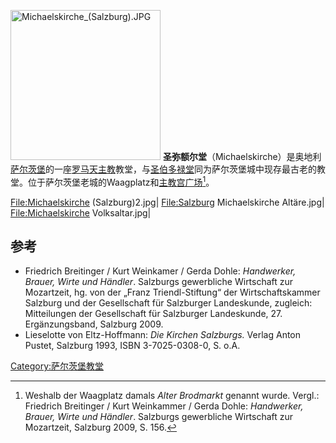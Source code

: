 [[File:Michaelskirche_(Salzburg).JPG|240px]]
'''圣弥额尔堂'''（Michaelskirche）是奥地利[[萨尔茨堡|萨尔茨堡]]的一座[[罗马天主教|罗马天主教]]教堂，与[[圣伯多禄修道院_(萨尔茨堡)|圣伯多禄堂]]同为萨尔茨堡城中现存最古老的教堂。位于萨尔茨堡老城的Waagplatz和[[主教宫广场|主教宫广场]]<ref>Weshalb der Waagplatz damals ''Alter Brodmarkt'' genannt wurde. Vergl.: Friedrich Breitinger / Kurt Weinkammer / Gerda Dohle: ''Handwerker, Brauer, Wirte und Händler''. Salzburgs gewerbliche Wirtschaft zur Mozartzeit, Salzburg 2009, S. 156.</ref>。

<gallery>
File:Michaelskirche (Salzburg)2.jpg|
File:Salzburg Michaelskirche Altäre.jpg|
File:Michaelskirche Volksaltar.jpg|
<!-- 檔案不存在 File:ochus Egedacher Orgel St. Michael 002.JPG| -->
</gallery>

== 参考 ==
* Friedrich Breitinger / Kurt Weinkamer / Gerda Dohle: ''Handwerker, Brauer, Wirte und Händler''. Salzburgs gewerbliche Wirtschaft zur Mozartzeit, hg. von der „Franz Triendl-Stiftung“ der Wirtschaftskammer Salzburg und der Gesellschaft für Salzburger Landeskunde, zugleich: Mitteilungen der Gesellschaft für Salzburger Landeskunde, 27. Ergänzungsband, Salzburg 2009.
* Lieselotte von Eltz-Hoffmann: ''Die Kirchen Salzburgs.'' Verlag Anton Pustet, Salzburg 1993, ISBN 3-7025-0308-0, S. o.A.
<references />

[[Category:萨尔茨堡教堂|Category:萨尔茨堡教堂]]
